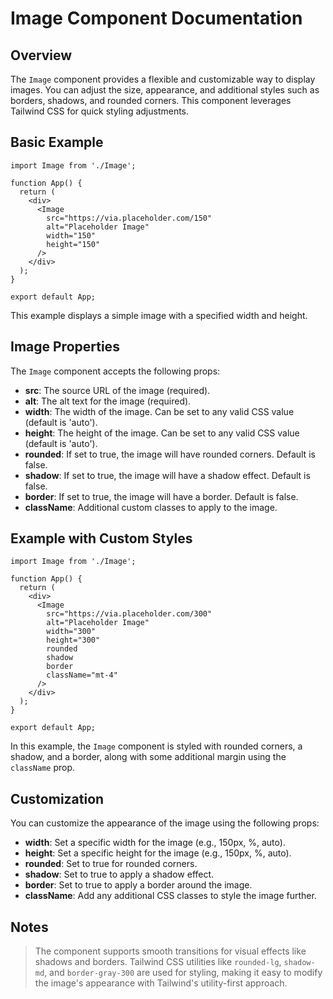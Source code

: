 
<Meta title="Utility/Image" component={Image} />

# Image Component Documentation

## Overview

The `Image` component provides a flexible and customizable way to display images. You can adjust the size, appearance, and additional styles such as borders, shadows, and rounded corners. This component leverages Tailwind CSS for quick styling adjustments.

## Basic Example

```tsx
import Image from './Image';

function App() {
  return (
    <div>
      <Image
        src="https://via.placeholder.com/150"
        alt="Placeholder Image"
        width="150"
        height="150"
      />
    </div>
  );
}

export default App;
```

This example displays a simple image with a specified width and height.

## Image Properties

The `Image` component accepts the following props:

- **src**: The source URL of the image (required).
- **alt**: The alt text for the image (required).
- **width**: The width of the image. Can be set to any valid CSS value (default is 'auto').
- **height**: The height of the image. Can be set to any valid CSS value (default is 'auto').
- **rounded**: If set to true, the image will have rounded corners. Default is false.
- **shadow**: If set to true, the image will have a shadow effect. Default is false.
- **border**: If set to true, the image will have a border. Default is false.
- **className**: Additional custom classes to apply to the image.

## Example with Custom Styles

```tsx
import Image from './Image';

function App() {
  return (
    <div>
      <Image
        src="https://via.placeholder.com/300"
        alt="Placeholder Image"
        width="300"
        height="300"
        rounded
        shadow
        border
        className="mt-4"
      />
    </div>
  );
}

export default App;
```

In this example, the `Image` component is styled with rounded corners, a shadow, and a border, along with some additional margin using the `className` prop.

## Customization

You can customize the appearance of the image using the following props:

- **width**: Set a specific width for the image (e.g., 150px, %, auto).
- **height**: Set a specific height for the image (e.g., 150px, %, auto).
- **rounded**: Set to true for rounded corners.
- **shadow**: Set to true to apply a shadow effect.
- **border**: Set to true to apply a border around the image.
- **className**: Add any additional CSS classes to style the image further.

## Notes

> The component supports smooth transitions for visual effects like shadows and borders. Tailwind CSS utilities like `rounded-lg`, `shadow-md`, and `border-gray-300` are used for styling, making it easy to modify the image's appearance with Tailwind's utility-first approach.